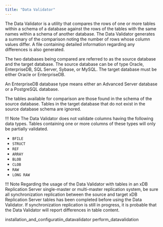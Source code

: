 ```yaml
---
title: "Data Validator"
---
```


<div id="data_validator" class="registered_link"></div>

The Data Validator is a utility that compares the rows of one or more tables within a schema of a database against the rows of the tables with the same names within a schema of another database. The Data Validator generates a summary of the comparison noting the number of rows whose column values differ. A file containing detailed information regarding any differences is also generated.

The two databases being compared are referred to as the source database and the target database. The source database can be of type Oracle, EnterpriseDB, SQL Server, Sybase, or MySQL. The target database must be either Oracle or EnterpriseDB.

An EnterpriseDB database type means either an Advanced Server database or a PostgreSQL database.

The tables available for comparison are those found in the schema of the source database. Tables in the target database that do not exist in the source database schema are ignored.

!!! Note
    The Data Validator does not validate columns having the following data types. Tables containing one or more columns of these types will only be partially validated.

-   `BFILE`
-   `STRUCT`
-   `REF`
-   `ARRAY`
-   `BLOB`
-   `CLOB`
-   `RAW`
-   `LONG RAW`

!!! Note
    Regarding the usage of the Data Validator with tables in an xDB Replication Server single-master or multi-master replication system, be sure all synchronization replication between the source and target xDB Replication Server tables has been completed before using the Data Validator. If synchronization replication is still in progress, it is probable that the Data Validator will report differences in table content.

<div class="toctree" maxdepth="3">

installation_and_configuratiin_datavalidator perform_datavalidation

</div>
